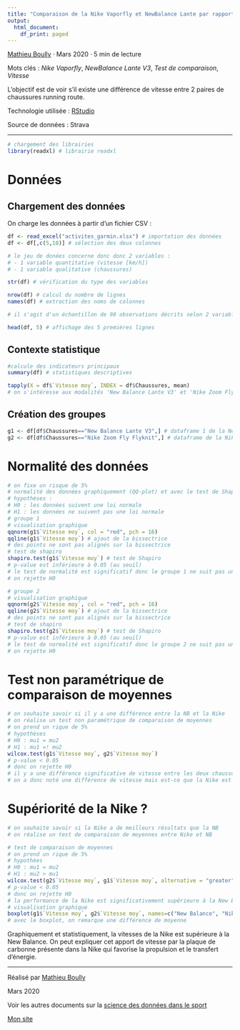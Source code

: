 ---
title: "Comparaison de la Nike Vaporfly et NewBalance Lante par rapport à la vitesse"
output:
  html_document:
    df_print: paged
---
[Mathieu Boully](https://www.linkedin.com/in/mathieu-boully-61b910175/) · Mars 2020 · 5 min de lecture

Mots clés : *Nike Vaporfly*, *NewBalance Lante V3*, *Test de comparaison*, *Vitesse*

L'objectif est de voir s'il existe une différence de vitesse entre 2 paires de chaussures running route.

Technologie utilisée : [RStudio](https://rstudio.com/)

Source de données : Strava

---

```{r}
# chargement des librairies
library(readxl) # librairie readxl
```

# Données

## Chargement des données

On charge les données à partir d'un fichier CSV :

```{r}
df <- read_excel("activites_garmin.xlsx") # importation des données
df <- df[,c(5,10)] # sélection des deux colonnes

# le jeu de donées concerne donc donc 2 variables :
# - 1 variable quantitative (vitesse [km/h])
# - 1 variable qualitative (chaussures)

str(df) # vérification du type des variables

nrow(df) # calcul du nombre de lignes
names(df) # extraction des noms de colonnes

# il s'agit d'un échantillon de 98 observations décrits selon 2 variables

head(df, 5) # affichage des 5 premières lignes
```

## Contexte statistique

```{r}
#calcule des indicateurs principaux
summary(df) # statistiques descriptives

tapply(X = df$`Vitesse moy`, INDEX = df$Chaussures, mean)
# on s'intéresse aux modalités 'New Balance Lante V3' et 'Nike Zoom Fly Flyknit'
```

## Création des groupes

```{r}
g1 <- df[df$Chaussures=="New Balance Lante V3",] # dataframe 1 de la New Balance Lante V3
g2 <- df[df$Chaussures=="Nike Zoom Fly Flyknit",] # dataframe de la Nike Zoom Fly Flyknit
```

# Normalité des données

```{r}
# on fixe un risque de 5%
# normalité des données graphiquement (QQ-plot) et avec le test de Shapiro
# hypothèses :
# H0 : les données suivent une loi normale
# H1 : les données ne suivent pas une loi normale
# groupe 1
# visualisation graphique
qqnorm(g1$`Vitesse moy`, col = "red", pch = 16)
qqline(g1$`Vitesse moy`) # ajout de la bissectrice
# des points ne sont pas alignés sur la bissectrice
# test de shapiro
shapiro.test(g1$`Vitesse moy`) # test de Shapiro
# p-value est inférieure à 0.05 (au seuil)
# le test de normalité est significatif donc le groupe 1 ne suit pas une loi normale
# on rejette H0

# groupe 2
# visualisation graphique
qqnorm(g2$`Vitesse moy`, col = "red", pch = 16)
qqline(g2$`Vitesse moy`) # ajout de la bissectrice
# des points ne sont pas alignés sur la bissectrice
# test de shapiro
shapiro.test(g2$`Vitesse moy`) # test de Shapiro
# p-value est inférieure à 0.05 (au seuil)
# le test de normalité est significatif donc le groupe 2 ne suit pas une loi normale
# on rejette H0
```

# Test non paramétrique de comparaison de moyennes

```{r}
# on souhaite savoir si il y a une différence entre la NB et la Nike
# on réalise un test non paramétrique de comparaison de moyennes
# on prend un rique de 5%
# hypothèses
# H0 : mu1 = mu2
# H1 : mu1 =! mu2
wilcox.test(g1$`Vitesse moy`, g2$`Vitesse moy`)
# p-value < 0.05
# donc on rejette H0
# il y a une différence significative de vitesse entre les deux chaussures
# on a donc noté une différence de vitesse mais est-ce que la Nike est plus rapide que la NB aux vues des données ?
```

# Supériorité de la Nike ?

```{r}
# on souhaite savoir si la Nike a de meilleurs résultats que la NB
# on réalise un test de comparaison de moyennes entre Nike et NB

# test de comparaison de moyennes
# on prend un rique de 5%
# hypothèes
# H0 : mu1 = mu2
# H1 : mu2 > mu1
wilcox.test(g2$`Vitesse moy`, g1$`Vitesse moy`, alternative = "greater")
# p-value < 0.05
# donc on rejette H0
# la performance de la Nike est significativement supérieure à la New Balance
# visualisation graphique
boxplot(g1$`Vitesse moy`, g2$`Vitesse moy`, names=c("New Balance", "Nike"), main = "Vitesse entre les 2 chaussures", ylab = "Vitesse [km/h]", col = "red")
# avec le boxplot, on remarque une différence de moyenne 
```

Graphiquement et statistiquement, la vitesses de la Nike est supérieure à la New Balance.
On peut expliquer cet apport de vitesse par la plaque de carbonne présente dans la Nike qui favorise la propulsion et le transfert d'énergie.

---
Réalisé par [Mathieu Boully](https://www.linkedin.com/in/mathieu-boully-61b910175/)

Mars 2020

Voir les autres documents sur la [science des données dans le sport](https://mathieu-boully.000webhostapp.com/sports-analysis/)

[Mon site](https://mathieu-boully.000webhostapp.com/)